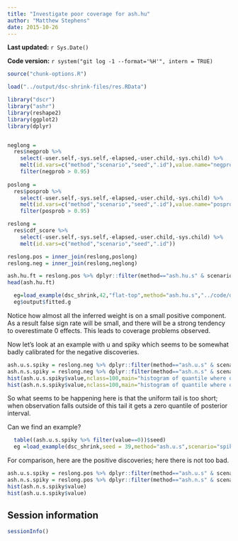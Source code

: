 ```yaml
---
title: "Investigate poor coverage for ash.hu"
author: "Matthew Stephens"
date: 2015-10-26
---
```


**Last updated:** `r Sys.Date()`

**Code version:** `r system("git log -1 --format='%H'", intern = TRUE)`

```r
source("chunk-options.R")
```


```r
load("../output/dsc-shrink-files/res.RData")

library("dscr")
library("ashr")
library(reshape2)
library(ggplot2)
library(dplyr)


neglong = 
  res$negprob %>% 
    select(-user.self,-sys.self,-elapsed,-user.child,-sys.child) %>%
    melt(id.vars=c("method","scenario","seed",".id"),value.name="negprob") %>%
    filter(negprob > 0.95)
 
poslong = 
  res$posprob %>% 
    select(-user.self,-sys.self,-elapsed,-user.child,-sys.child) %>%
    melt(id.vars=c("method","scenario","seed",".id"),value.name="posprob") %>%
    filter(posprob > 0.95)

reslong = 
  res$cdf_score %>% 
    select(-user.self,-sys.self,-elapsed,-user.child,-sys.child) %>%    
    melt(id.vars=c("method","scenario","seed",".id"))

reslong.pos = inner_join(reslong,poslong)
reslong.neg = inner_join(reslong,neglong)

```


```r
ash.hu.ft = reslong.pos %>% dplyr::filter(method=="ash.hu.s" & scenario=="flat-top")
head(ash.hu.ft)
```

```r
  eg=load_example(dsc_shrink,42,"flat-top",method="ash.hu.s","../code/dsc-shrink")
  eg$output$fitted.g
```

Notice how almost all the inferred weight is on a small positive component. As a result false sign rate will be small, and there will be a strong tendency
to overestimate 0 effects. This leads to coverage problems observed.

Now let's look at an example with u and spiky which seems to be somewhat badly calibrated for the negative discoveries. 
```r
ash.u.s.spiky = reslong.neg %>% dplyr::filter(method=="ash.u.s" & scenario=="spiky")
ash.n.s.spiky = reslong.neg %>% dplyr::filter(method=="ash.n.s" & scenario=="spiky")
hist(ash.u.s.spiky$value,nclass=100,main="histogram of quantile where observation falls in its CI; significant negative discoveries")
hist(ash.n.s.spiky$value,nclass=100,main="histogram of quantile where observation falls in its CI; significant negative discoveries")
```

So what seems to be happening here is that the uniform tail is too short; when observation falls outside of this tail it gets a zero quantile of posterior interval.

Can we find an example?
```r
  table((ash.u.s.spiky %>% filter(value==0))$seed)
  eg =load_example(dsc_shrink,seed = 39,method="ash.u.s",scenario="spiky","../code/dsc-shrink")
```


For comparison, here are the positive discoveries; here there is not too bad.
```r
ash.u.s.spiky = reslong.pos %>% dplyr::filter(method=="ash.u.s" & scenario=="spiky")
ash.n.s.spiky = reslong.pos %>% dplyr::filter(method=="ash.n.s" & scenario=="spiky")
hist(ash.n.s.spiky$value)
hist(ash.u.s.spiky$value)
```


## Session information

```r
sessionInfo()
```

